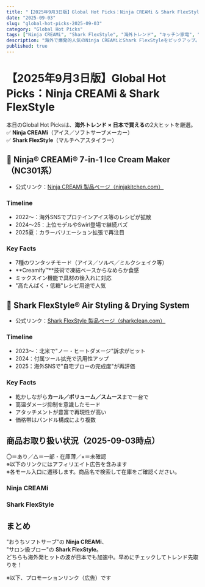 ```yaml
---
title: "【2025年9月3日版】Global Hot Picks：Ninja CREAMi & Shark FlexStyle"
date: "2025-09-03"
slug: "global-hot-picks-2025-09-03"
category: "Global Hot Picks"
tags: ["Ninja CREAMi", "Shark FlexStyle", "海外トレンド", "キッチン家電", "ヘアスタイラー"]
description: "海外で爆発的人気のNinja CREAMiとShark FlexStyleをピックアップ。日本での購入導線・在庫状況もあわせてチェック。"
published: true
---
```


# 【2025年9月3日版】Global Hot Picks：Ninja CREAMi & Shark FlexStyle

本日のGlobal Hot Picksは、**海外トレンド × 日本で買える**の2大ヒットを厳選。  
✅ **Ninja CREAMi**（アイス／ソフトサーブメーカー）  
✅ **Shark FlexStyle**（マルチヘアスタイラー）

## 🍨 Ninja® CREAMi® 7-in-1 Ice Cream Maker（NC301系）
- 公式リンク：[Ninja CREAMi 製品ページ（ninjakitchen.com）](https://www.ninjakitchen.com/products/ninja-creami-7-in-1-ice-cream-maker-zidNC301)

### Timeline
- 2022〜：海外SNSでプロテインアイス等のレシピが拡散  
- 2024〜25：上位モデルやSwirl登場で継続バズ  
- 2025夏：カラーバリエーション拡張で再注目

### Key Facts
- 7種のワンタッチモード（アイス／ソルベ／ミルクシェイク等）  
- **Creamify™**技術で凍結ベースからなめらか食感  
- ミックスイン機能で具材の後入れに対応  
- "高たんぱく・低糖"レシピ用途で人気

## 💨 Shark FlexStyle® Air Styling & Drying System
- 公式リンク：[Shark FlexStyle 製品ページ（sharkclean.com）](https://www.sharkclean.com/page/hair-stylers)

### Timeline
- 2023〜：北米で"ノー・ヒートダメージ"訴求がヒット  
- 2024：付属ツール拡充で汎用性アップ  
- 2025：海外SNSで"自宅ブローの完成度"が再評価

### Key Facts
- 乾かしながら**カール／ボリューム／スムース**まで一台で  
- 高温ダメージ抑制を意識したモード  
- アタッチメントが豊富で再現性が高い  
- 価格帯はバンドル構成により複数

## 商品お取り扱い状況（2025-09-03時点）
〇＝あり／△＝一部・在庫薄／×＝未確認  
※以下のリンクにはアフィリエイト広告を含みます  
※各モール入口に遷移します。商品名で検索して在庫をご確認ください。

### Ninja CREAMi
<AffStoreLinks amazon="◯" rakuten="◯" yahoo="△" />

### Shark FlexStyle
<AffStoreLinks amazon="△" rakuten="◯" yahoo="◯" />

## まとめ
"おうちソフトサーブ"の **Ninja CREAMi**、  
"サロン級ブロー"の **Shark FlexStyle**。  
どちらも海外発ヒットの波が日本でも加速中。早めにチェックしてトレンド先取りを！

※以下、プロモーションリンク（広告）です 